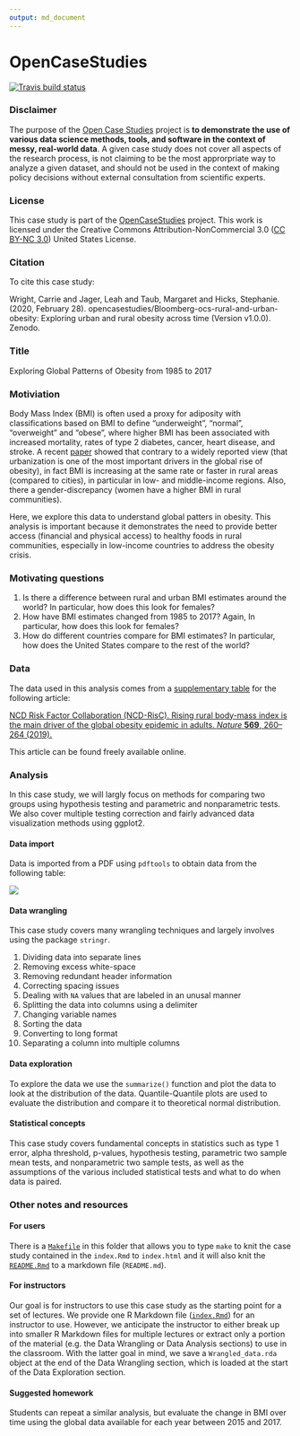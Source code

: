 ```yaml
---
output: md_document
---
```


<!-- README.md is generated from README.Rmd. Please edit that file -->

# OpenCaseStudies

<!-- badges: start -->
[![Travis build status](https://travis-ci.org/opencasestudies/Bloomberg-ocs-rural-and-urban-obesity.svg?branch=master)](https://travis-ci.org/opencasestudies/Bloomberg-ocs-rural-and-urban-obesity)
<!-- badges: end -->

### Disclaimer 

The purpose of the [Open Case Studies](https://opencasestudies.github.io) project is **to demonstrate the use of various data science methods, tools, and software in the context of messy, real-world data**. A given case study does not cover all aspects of the research process, is not claiming to be the most approrpriate way to analyze a given dataset, and should not be used in the context of making policy decisions without external consultation from scientific experts. 

### License 

This case study is part of the [OpenCaseStudies](https://opencasestudies.github.io) project. This work is licensed under the Creative Commons Attribution-NonCommercial 3.0 ([CC BY-NC 3.0](https://creativecommons.org/licenses/by-nc/3.0/us/)) United States License.

### Citation 

To cite this case study:

Wright, Carrie and Jager, Leah and Taub, Margaret and Hicks, Stephanie. (2020, February 28). opencasestudies/Bloomberg-ocs-rural-and-urban-obesity: Exploring urban and rural obesity across time (Version v1.0.0). Zenodo.

### Title 

Exploring Global Patterns of Obesity from 1985 to 2017

### Motiviation 

Body Mass Index (BMI) is often used a proxy for adiposity with classifications based on BMI to define "underweight", "normal", "overweight" and "obese", where higher BMI has been associated with increased mortality, rates of type 2 diabetes, cancer, heart disease, and stroke. 
A recent [paper](https://www.nature.com/articles/s41586-019-1171-x.pdf) showed that contrary to a widely reported view (that urbanization is one of the most important drivers in the global rise of obesity), in fact BMI is increasing at the same rate or faster in rural areas (compared to cities), in particular in low- and middle-income regions. 
Also, there a gender-discrepancy (women have a higher BMI in rural communities).

Here, we explore this data to understand global patters in obesity. 
This analysis is important because it demonstrates the need to provide better access (financial and physical access) to healthy foods in rural communities, especially in low-income countries to address the obesity crisis. 

### Motivating questions

1. Is there a difference between rural and urban BMI estimates around the world? In particular, how does this look for females?
2. How have BMI estimates changed from 1985 to 2017? Again, In particular, how does this look for females?
3. How do different countries compare for BMI estimates? In particular, how does the United States compare to the rest of the world?


### Data

The data used in this analysis comes from a [supplementary table](https://static-content.springer.com/esm/art%3A10.1038%2Fs41586-019-1171-x/MediaObjects/41586_2019_1171_MOESM1_ESM.pdf) for the following article: 

[NCD Risk Factor Collaboration (NCD-RisC). Rising rural body-mass index is the main driver of the global obesity epidemic in adults. *Nature* **569**, 260–264 (2019).](https://www.nature.com/articles/s41586-019-1171-x)

This article can be found freely available online.

### Analysis 

In this case study, we will largly focus on methods for comparing two groups using hypothesis testing and parametric and nonparametric tests. We also cover multiple testing correction and fairly advanced data visualization methods using ggplot2.

#### Data import 


Data is imported from a PDF using `pdftools` to obtain data from the following table:

![](img/first_page.png)


#### Data wrangling 

This case study covers many wrangling techniques and largely involves using the package `stringr`. 

1. Dividing data into separate lines
2. Removing excess white-space
3. Removing redundant header information
4. Correcting spacing issues
5. Dealing with `NA` values that are labeled in an unusal manner
6. Splitting the data into columns using a delimiter
7. Changing variable names
8. Sorting the data
9. Converting to long format
10. Separating a column into multiple columns


#### Data exploration

To explore the data we use the `summarize()` function and plot the data to look at the distribution of the data. Quantile-Quantile plots are used to evaluate the distribution and compare it to theoretical normal distribution.

#### Statistical concepts

This case study covers fundamental concepts in statistics such as type 1 error, alpha threshold, p-values, hypothesis testing, parametric two sample mean tests, and nonparametric two sample tests, as well as the assumptions of the various included statistical tests and what to do when data is paired. 

### Other notes and resources 

#### For users 

There is a [`Makefile`](Makefile) in this folder that allows you to type `make` to knit the case study contained in the `index.Rmd` to `index.html` and it will also knit the [`README.Rmd`](README.Rmd) to a markdown file (`README.md`). 

#### For instructors

Our goal is for instructors to use this case study as the starting point for a set of lectures. 
We provide one R Markdown file ([`index.Rmd`](index.Rmd)) for an instructor to use. 
However, we anticipate the instructor to either break up into smaller R Markdown files for multiple lectures or extract only a portion of the material (e.g. the Data Wrangling or Data Analysis sections) to use in the classroom. 
With the latter goal in mind, we save a `Wrangled_data.rda` object at the end of the Data Wrangling section, which is loaded at the start of the Data Exploration section. 

#### Suggested homework

Students can repeat a similar analysis, but evaluate the change in BMI over time using the global data available for each year between 2015 and 2017. 



 




